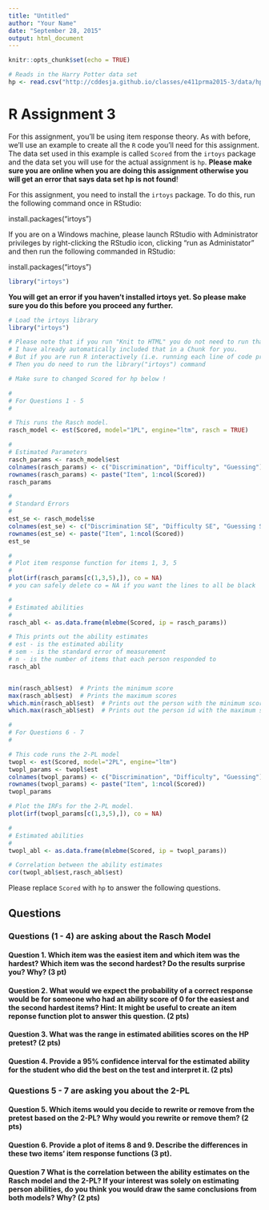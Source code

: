 ```yaml
---
title: "Untitled"
author: "Your Name"
date: "September 28, 2015"
output: html_document
---
```


```r
knitr::opts_chunk$set(echo = TRUE)
```

```r
# Reads in the Harry Potter data set
hp <- read.csv("http://cddesja.github.io/classes/e411prma2015-3/data/hp.csv", header = T)[,-7]
```

# R Assignment 3

For this assignment, you'll be using item response theory. As with before, we'll use an example to create all the `R` code you'll need for this assignment. The data set used in this example is called `Scored` from the `irtoys` package and the data set you will use for the actual assignment is `hp`. __Please make sure you are online when you are doing this assignment otherwise you will get an error that says data set hp is not found__!

For this assignment, you need to install the `irtoys` package. To do this, run the following command once in RStudio:

install.packages("irtoys")

If you are on a Windows machine, please launch RStudio with Administrator privileges by right-clicking the RStudio icon, clicking "run as Administator" and then run the following commanded in RStudio:

install.packages("irtoys")

```r
library("irtoys")
```

__You will get an error if you haven't installed irtoys yet. So please make sure you do this before you proceed any further.__

```r

# Load the irtoys library
library("irtoys")

# Please note that if you run "Knit to HTML" you do not need to run that command below.
# I have already automatically included that in a Chunk for you.
# But if you are run R interactively (i.e. running each line of code prior to running the Knit command)
# Then you do need to run the library("irtoys") command

# Make sure to changed Scored for hp below !

#
# For Questions 1 - 5
#

# This runs the Rasch model.
rasch_model <- est(Scored, model="1PL", engine="ltm", rasch = TRUE)

#
# Estimated Parameters
rasch_params <- rasch_model$est
colnames(rasch_params) <- c("Discrimination", "Difficulty", "Guessing")
rownames(rasch_params) <- paste("Item", 1:ncol(Scored))
rasch_params

#
# Standard Errors
# 
est_se <- rasch_model$se
colnames(est_se) <- c("Discrimination SE", "Difficulty SE", "Guessing SE")
rownames(est_se) <- paste("Item", 1:ncol(Scored))
est_se

#
# Plot item response function for items 1, 3, 5
#
plot(irf(rasch_params[c(1,3,5),]), co = NA)  
# you can safely delete co = NA if you want the lines to all be black

#
# Estimated abilities
#
rasch_abl <- as.data.frame(mlebme(Scored, ip = rasch_params))

# This prints out the ability estimates
# est - is the estimated ability
# sem - is the standard error of measurement
# n - is the number of items that each person responded to
rasch_abl


min(rasch_abl$est)  # Prints the minimum score
max(rasch_abl$est)  # Prints the maximum scores
which.min(rasch_abl$est)  # Prints out the person with the minimum score
which.max(rasch_abl$est)  # Prints out the person id with the maximum score

#
# For Questions 6 - 7
#

# This code runs the 2-PL model
twopl <- est(Scored, model="2PL", engine="ltm")
twopl_params <- twopl$est
colnames(twopl_params) <- c("Discrimination", "Difficulty", "Guessing")
rownames(twopl_params) <- paste("Item", 1:ncol(Scored))
twopl_params

# Plot the IRFs for the 2-PL model.
plot(irf(twopl_params[c(1,3,5),]), co = NA)  

#
# Estimated abilities
#
twopl_abl <- as.data.frame(mlebme(Scored, ip = twopl_params))

# Correlation between the ability estimates
cor(twopl_abl$est,rasch_abl$est)
```

Please replace `Scored` with `hp` to answer the following questions.

## Questions

### Questions (1 - 4) are asking about the Rasch Model

#### Question 1. Which item was the easiest item and which item was the hardest? Which item was the second hardest? Do the results surprise you? Why? (3 pt) 

#### Question 2. What would we expect the probability of a correct response would be for someone who had an ability score of 0 for the easiest and the second hardest items? Hint: It might be useful to create an item reponse function plot to answer this question.  (2 pts)

#### Question 3.  What was the range in estimated abilities scores on the HP pretest?  (2 pts)

#### Question 4. Provide a 95% confidence interval for the estimated ability for the student who did the best on the test and interpret it. (2 pts)

### Questions 5 - 7 are asking you about the 2-PL 

#### Question 5. Which items would you decide to rewrite or remove from the pretest based on the 2-PL? Why would you rewrite or remove them? (2 pts)

#### Question 6. Provide a plot of items 8 and 9. Describe the differences in these two items' item response functions (3 pt).

#### Question 7  What is the correlation between the ability estimates on the Rasch model and the 2-PL? If your interest was solely on estimating person abilities, do you think you would draw the same conclusions from both models? Why? (2 pts)